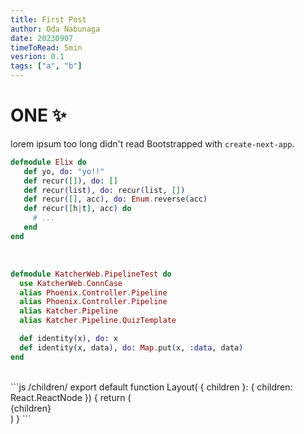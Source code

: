 ```yaml
---
title: First Post
author: Oda Nabunaga
date: 20230907
timeToRead: 5min
vesrion: 0.1
tags: ["a", "b"]
---
```

# ONE ✨
<TLDR> lorem ipsum too long didn't read </TLDR>
Bootstrapped with `create-next-app`.

```elixir
defmodule Elix do
   def yo, do: "yo!!"
   def recur([]), do: []
   def recur(list), do: recur(list, [])
   def recur([], acc), do: Enum.reverse(acc)
   def recur([h|t], acc) do
     # ...
   end
end
```

<br/>

```elixir
defmodule KatcherWeb.PipelineTest do
  use KatcherWeb.ConnCase
  alias Phoenix.Controller.Pipeline
  alias Phoenix.Controller.Pipeline
  alias Katcher.Pipeline
  alias Katcher.Pipeline.QuizTemplate

  def identity(x), do: x
  def identity(x, data), do: Map.put(x, :data, data)
end
```

<br/>
```js /children/
export default function Layout(
  { children }: { children: React.ReactNode }) {
    return (<div className="wrapper">{children}</div>)
}
```